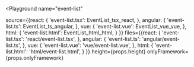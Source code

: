 

<Playground
  name="event-list"
  
  source={{react: {
             'event-list.tsx': EventList_tsx_react,
           },
           angular: {
             'event-list.ts': EventList_ts_angular,
           },
           vue: {
             'event-list.vue': EventList_vue_vue,
           },
           html: {
             'event-list.html': EventList_html_html,
           }
}}
  files={{react: {
            'event-list.tsx': 'react/event-list.tsx',
          },
          angular: {
            'event-list.ts': 'angular/event-list.ts',
          },
          vue: {
            'event-list.vue': 'vue/event-list.vue',
          },
          html: {
            'event-list.html': 'html/event-list.html',
          }
}}
  height={props.height}
  onlyFramework={props.onlyFramework}
></Playground>
